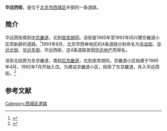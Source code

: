 {{Coord|39.90992079999999|116.3688878|type:landmark_region:CN-11_source:GoogleMaps|display=title}}
{{Infobox China Road
|路牌类型 = Beijing
|道路方向 = NS
|中文道路名称 = 华远西街
|道路名称拼音 = HUAYUAN XIJIE
|图片 =
|图片说明 = 
|道路属性 = 
|道路总长度 = 
|车速限制 = 
|行车线数量 = 
|所在地区 = [[北京市|北京市]][[西城区|西城区]]
|起点 =[[皮库胡同|皮库胡同]]
|终点 =[[中京畿道|中京畿道]]
|路段主要建筑 =京畿道小区
}}

'''华远西街'''，是位于[[北京市|北京市]][[西城区|西城区]]中部的一条道路。

==简介==
华远西街南到[[中京畿道|中京畿道]]，北到[[皮库胡同|皮库胡同]]。该街是1985年至1992年间兴建京畿道小区而新辟的道路。<ref>{{Cite web |url=http://www.bjdclib.com/subdb/laneculture/lane/200907/t20090702_3913.html |title=华远西街，东华流韵，2009-07-02 |accessdate=2015-02-17 |archive-date=2015-02-17 |archive-url=https://web.archive.org/web/20150217143539/http://www.bjdclib.com/subdb/laneculture/lane/200907/t20090702_3913.html |dead-url=no }}</ref>1993年8月，北京市西单地区的4条道路分别命名为[[华远街|华远街]]、[[华远北街|华远北街]]、[[华远东街|华远东街]]、华远西街，这4条道路皆因[[华远地产|华远地产]]而得名。

该街北段原为东京畿道，南起[[后京畿道|后京畿道]]，北到皮库胡同。京畿道小区始建于1985年4月，1992年7月开始入住。为建设京畿道小区，拆除了东京畿道，并入华远西街。<ref>{{Cite web |url=http://www.bjdclib.com/subdb/laneculture/lane/200907/t20090702_4094.html |title=东京畿道，东华流韵，2009-07-02 |accessdate=2015-02-17 |archive-date=2015-02-17 |archive-url=https://web.archive.org/web/20150217153222/http://www.bjdclib.com/subdb/laneculture/lane/200907/t20090702_4094.html |dead-url=no }}</ref>

==参考文献==
{{reflist}}

[[Category:西城区道路|Category:西城区道路]]